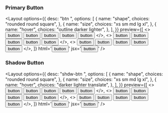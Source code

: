 
### Primary Button

<Layout
  options={{
    desc: "btn <shape> <size> <hover>",
    options: [
      {
        name: "shape",
        choices: "rounded round square",
      },
      {
        name: "size",
        choices: "xs sm md lg xl",
      },
      {
        name: "hover",
        choices: "outline darker lighter",
      },
    ],
  }}
  preview={[
    <>
      <button class="btn rounded xs darker">button</button>
      <button class="btn rounded sm darker">button</button>
      <button class="btn rounded md darker">button</button>
      <button class="btn rounded lg darker">button</button>
      <button class="btn rounded xl darker">button</button>
    </>,
    <>
      <button class="btn round xs outline">button</button>
      <button class="btn round sm outline">button</button>
      <button class="btn round md outline">button</button>
      <button class="btn round lg outline">button</button>
      <button class="btn round xl outline">button</button>
    </>,
    <>
      <button class="btn square xs lighter">button</button>
      <button class="btn square sm lighter">button</button>
      <button class="btn square md lighter">button</button>
      <button class="btn square lg lighter">button</button>
      <button class="btn square xl lighter">button</button>
    </>,
  ]}
  html='<button class="btn rounded md darker">button</button>'
  jsx='<button className="btn round md outline">button</button>'
/>

### Shadow Button

<Layout
  options={{
    desc: "shdw-btn <shape> <size> <hover>",
    options: [
      {
        name: "shape",
        choices: "rounded round square",
      },
      {
        name: "size",
        choices: "xs sm md lg xl",
      },
      {
        name: "hover",
        choices: "darker lighter translate",
      },
    ],
  }}
  preview={[
    <>
      <button class="shdw-btn rounded xs darker">button</button>
      <button class="shdw-btn rounded sm darker">button</button>
      <button class="shdw-btn rounded md darker">button</button>
      <button class="shdw-btn rounded lg darker">button</button>
      <button class="shdw-btn rounded xl darker">button</button>
    </>,
    <>
      <button class="shdw-btn round xs translate">button</button>
      <button class="shdw-btn round sm translate">button</button>
      <button class="shdw-btn round md translate">button</button>
      <button class="shdw-btn round lg translate">button</button>
      <button class="shdw-btn round xl translate">button</button>
    </>,
    <>
      <button class="shdw-btn square xs lighter">button</button>
      <button class="shdw-btn square sm lighter">button</button>
      <button class="shdw-btn square md lighter">button</button>
      <button class="shdw-btn square lg lighter">button</button>
      <button class="shdw-btn square xl lighter">button</button>
    </>,
  ]}
  html='<button class="shdw-btn rounded md">button</button>'
  jsx='<button className="shdw-btn round md">button</button>'
/>
